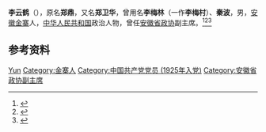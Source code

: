 {{Otheruses|other=名为李云鹤的其他人物|李云鹤}}
{{Otheruses|other=名为鄭鼎的其他人物|鄭鼎}}

'''李云鹤'''（{{bd|1894年||1969年}}），原名'''郑鼎'''，又名'''郑卫华'''，曾用名'''李梅林'''（一作'''李梅村'''）、'''秦波'''，男，[[安徽|安徽]][[金寨|金寨]]人，[[中华人民共和国|中华人民共和国]]政治人物，曾任[[安徽省政协|安徽省政协]]副主席。<ref>{{Cite book|title=安徽人物大辞典|author=戎毓明主编; 王仪之, 方平, 叶洪渠等副主编|publisher=团结出版社|year=1992|isbn=|location=北京|pages=}}</ref><ref>{{Cite book|title=安徽百科全书|author=《安徽百科全书》编纂工作委员会,《安徽百科全书》编辑委员会编|publisher=南京大学出版社|year=1994|isbn=|location=南京|pages=}}</ref><ref>{{Cite book|title=中华人民共和国职官志|author=何虎生, 李耀东, 向常福主编|publisher=中国社会出版社|year=2003|isbn=9787800883934|location=北京|pages=}}</ref>

== 参考资料 ==
{{reflist}}

{{中国人物小作品}}

{{Authority control}}
{{DEFAULTSORT:Li李}}
[[Category:李姓|Yun]]
[[Category:金寨人|Category:金寨人]]
[[Category:中国共产党党员_(1925年入党)|Category:中国共产党党员 (1925年入党)]]
[[Category:安徽省政协副主席|Category:安徽省政协副主席]]